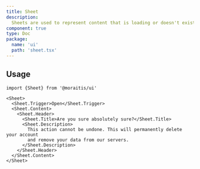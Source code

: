 ```yaml
---
title: Sheet
description:
  Sheets are used to represent content that is loading or doesn't exist yet.
component: true
type: Doc
package:
  name: 'ui'
  path: 'sheet.tsx'
---
```


<ComponentExample src="/components/examples/sheet/demo.tsx">
  <SheetDemo />
</ComponentExample>

## Usage

```tsx
import {Sheet} from '@moraitis/ui'
```

```tsx
<Sheet>
  <Sheet.Trigger>Open</Sheet.Trigger>
  <Sheet.Content>
    <Sheet.Header>
      <Sheet.Title>Are you sure absolutely sure?</Sheet.Title>
      <Sheet.Description>
        This action cannot be undone. This will permanently delete your account
        and remove your data from our servers.
      </Sheet.Description>
    </Sheet.Header>
  </Sheet.Content>
</Sheet>
```
